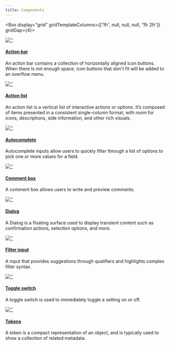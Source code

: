 ```yaml
---
title: Components
---
```



<Box display="grid" gridTemplateColumns={['1fr', null, null, null, '1fr 2fr']} gridGap={4}>
  <div>

[![''](https://user-images.githubusercontent.com/378023/188890108-a587272b-56fd-4833-9b4b-b79eece66643.png)](/components/action-bar)

  </div>
  <div>

#### [Action bar](/components/action-bar)

An action bar contains a collection of horizontally aligned icon buttons. When there is not enough space, icon buttons that don't fit will be added to an overflow menu.

  </div>
  <div>

[![''](https://user-images.githubusercontent.com/293280/123880841-54bb9280-d8f8-11eb-9a6f-4c33c8196fbf.png)](/components/action-list)

  </div>
  <div>

#### [Action list](/components/action-list)

An action list is a vertical list of interactive actions or options. It’s composed of items presented in a consistent single-column format, with room for icons, descriptions, side information, and other rich visuals.

  </div>
  <div>

[![''](https://user-images.githubusercontent.com/2313998/138136338-046aa39b-51bc-4009-b465-b9d47500ee88.png)](/components/autocomplete)

  </div>
  <div>

#### [Autocomplete](/components/autocomplete)

Autocomplete inputs allow users to quickly filter through a list of options to pick one or more values for a field.

  </div>
  <div>

[![''](https://user-images.githubusercontent.com/378023/191678010-124e429a-4eed-4f68-980a-a0bbf0c4f907.png)](/components/comment-box)

  </div>
  <div>

#### [Comment box](/components/comment-box)

A comment box allows users to write and preview comments.

  </div>
  <div>

[![''](https://user-images.githubusercontent.com/18661030/187487523-49383638-cbf8-4b27-89f3-b9a288aebfe7.png)](/components/dialog)

  </div>
  <div>

#### [Dialog](/components/dialog)

A Dialog is a floating surface used to display transient content such as confirmation actions, selection options, and more.

  </div>
  <div>

[![''](https://user-images.githubusercontent.com/18661030/187487523-49383638-cbf8-4b27-89f3-b9a288aebfe7.png)](/components/filter-input)

  </div>
  <div>

#### [Filter input](/components/filter-input)

A input that provides suggestions through qualifiers and highlights complex filter syntax.

  </div>
  <div>

[![''](https://user-images.githubusercontent.com/2313998/159758160-9d6b52ec-34f3-4fd8-b4ae-25b523dd3c0f.png)](/components/toggle-switch)

  </div>
  <div>

#### [Toggle switch](/components/toggle-switch)

A toggle switch is used to immediately toggle a setting on or off.

  </div>
  <div>

[![''](https://user-images.githubusercontent.com/2313998/138136341-c85ccaf9-f83f-4933-9fde-9a7b9c630fe4.png)](/components/tokens)

  </div>
  <div>

#### [Tokens](/components/tokens)

A token is a compact representation of an object, and is typically used to show a collection of related metadata.

  </div>
</Box>
